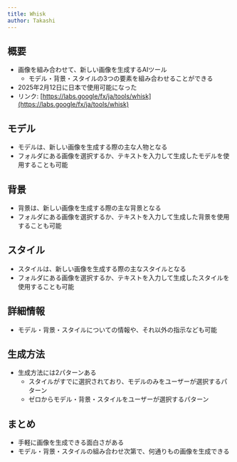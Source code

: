 ```yaml
---
title: Whisk
author: Takashi
---
```


<Author frontmatter={frontmatter} link="https://takashimelon.vercel.app/" />

## 概要

- 画像を組み合わせて、新しい画像を生成するAIツール
  - モデル・背景・スタイルの3つの要素を組み合わせることができる
- 2025年2月12日に日本で使用可能になった
- リンク: [https://labs.google/fx/ja/tools/whisk](https://labs.google/fx/ja/tools/whisk)

## モデル

- モデルは、新しい画像を生成する際の主な人物となる
- フォルダにある画像を選択するか、テキストを入力して生成したモデルを使用することも可能

## 背景

- 背景は、新しい画像を生成する際の主な背景となる
- フォルダにある画像を選択するか、テキストを入力して生成した背景を使用することも可能

## スタイル

- スタイルは、新しい画像を生成する際の主なスタイルとなる
- フォルダにある画像を選択するか、テキストを入力して生成したスタイルを使用することも可能

## 詳細情報

- モデル・背景・スタイルについての情報や、それ以外の指示なども可能

## 生成方法

- 生成方法には2パターンある
  - スタイルがすでに選択されており、モデルのみをユーザーが選択するパターン
  - ゼロからモデル・背景・スタイルをユーザーが選択するパターン

## まとめ

- 手軽に画像を生成できる面白さがある
- モデル・背景・スタイルの組み合わせ次第で、何通りもの画像を生成できる

